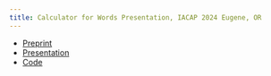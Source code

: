 ```yaml
---
title: Calculator for Words Presentation, IACAP 2024 Eugene, OR
---
```


* [Preprint](https://zenodo.org/records/12602858)
* [Presentation](https://denubis.github.io/calculator-for-words-presentation/calculators-for-words.html#/title-slide)
* [Code](https://github.com/Denubis/calculator-for-words-presentation)
